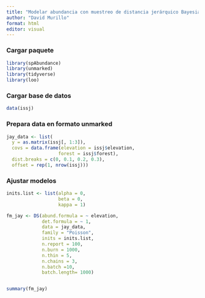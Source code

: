 ---
title: "Modelar abundancia con muestreo de distancia jerárquico Bayesiano (spAbundance)"
author: "David Murillo"
format: html
editor: visual
---

::: panel-tabset
### Cargar paquete

```{r, warning=FALSE, message=FALSE}
library(spAbundance)
library(unmarked)
library(tidyverse)
library(loo)
```

### Cargar base de datos

```{r}
data(issj)
```

### Prepara data en formato unmarked

```{r}

jay_data <- list(
  y = as.matrix(issj[, 1:3]),
  covs = data.frame(elevation = issj$elevation, 
                   forest = issj$forest),
  dist.breaks = c(0, 0.1, 0.2, 0.3), 
  offset = rep(1, nrow(issj)))
```

### Ajustar modelos

```{r, warning=FALSE, message=FALSE}

inits.list <- list(alpha = 0,
                   beta = 0,
                   kappa = 1)

fm_jay <- DS(abund.formula = ~ elevation,
             det.formula = ~ 1,
             data = jay_data,
             family = "Poisson",
             inits = inits.list,
             n.report = 100,
             n.burn = 1000,
             n.thin = 5,
             n.chains = 3,
             n.batch =10, 
             batch.length= 1000)



```

```{r}
summary(fm_jay)
```


:::
